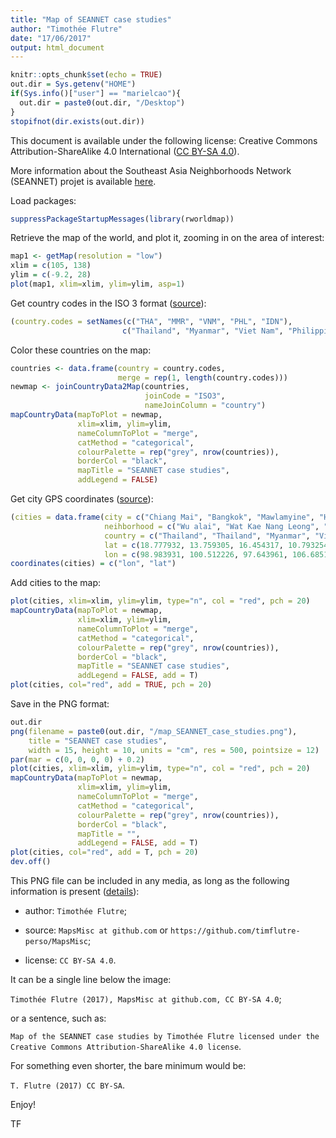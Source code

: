 ```yaml
---
title: "Map of SEANNET case studies"
author: "Timothée Flutre"
date: "17/06/2017"
output: html_document
---
```


```r
knitr::opts_chunk$set(echo = TRUE)
out.dir = Sys.getenv("HOME")
if(Sys.info()["user"] == "marielcao"){
  out.dir = paste0(out.dir, "/Desktop")
}
stopifnot(dir.exists(out.dir))
```

This document is available under the following license: Creative Commons Attribution-ShareAlike 4.0 International ([CC BY-SA 4.0](https://creativecommons.org/licenses/by-sa/4.0/)).

More information about the Southeast Asia Neighborhoods Network (SEANNET) projet is available [here](http://www.ukna.asia/seannet).

Load packages:
```r
suppressPackageStartupMessages(library(rworldmap))
```

Retrieve the map of the world, and plot it, zooming in on the area of interest:
```r
map1 <- getMap(resolution = "low")
xlim = c(105, 138)
ylim = c(-9.2, 28)
plot(map1, xlim=xlim, ylim=ylim, asp=1)
```

Get country codes in the ISO 3 format ([source](http://www.nationsonline.org/oneworld/country_code_list.htm)):
```r
(country.codes = setNames(c("THA", "MMR", "VNM", "PHL", "IDN"),
                         c("Thailand", "Myanmar", "Viet Nam", "Philippines", "Indonesia")))
```

Color these countries on the map:
```r
countries <- data.frame(country = country.codes,
                        merge = rep(1, length(country.codes)))
newmap <- joinCountryData2Map(countries,
                              joinCode = "ISO3",
                              nameJoinColumn = "country")
mapCountryData(mapToPlot = newmap,
               xlim=xlim, ylim=ylim,
               nameColumnToPlot = "merge",
               catMethod = "categorical",
               colourPalette = rep("grey", nrow(countries)),
               borderCol = "black",
               mapTitle = "SEANNET case studies",
               addLegend = FALSE)
```

Get city GPS coordinates ([source](https://itouchmap.com/latlong.html)):
```r
(cities = data.frame(city = c("Chiang Mai", "Bangkok", "Mawlamyine", "Ho Chi Minh City", "Manila", "Surabaya"),
                     neihborhood = c("Wu alai", "Wat Kae Nang Leong", "Aukkyin Ward", "Phu Nhuan", "Escolta Santa Cruz", "Kampung Peneleh"),
                     country = c("Thailand", "Thailand", "Myanmar", "Viet Nam", "Philippines", "Indonesia"),
                     lat = c(18.777932, 13.759305, 16.454317, 10.793254, 14.597931, -7.253189),
                     lon = c(98.983931, 100.512226, 97.643961, 106.685185, 120.978653, 112.740538)))
coordinates(cities) = c("lon", "lat")
```

Add cities to the map:
```r
plot(cities, xlim=xlim, ylim=ylim, type="n", col = "red", pch = 20)
mapCountryData(mapToPlot = newmap,
               xlim=xlim, ylim=ylim,
               nameColumnToPlot = "merge",
               catMethod = "categorical",
               colourPalette = rep("grey", nrow(countries)),
               borderCol = "black",
               mapTitle = "SEANNET case studies",
               addLegend = FALSE, add = T)
plot(cities, col="red", add = TRUE, pch = 20)
```

Save in the PNG format:
```r
out.dir
png(filename = paste0(out.dir, "/map_SEANNET_case_studies.png"),
    title = "SEANNET case studies",
    width = 15, height = 10, units = "cm", res = 500, pointsize = 12)
par(mar = c(0, 0, 0, 0) + 0.2)
plot(cities, xlim=xlim, ylim=ylim, type="n", col = "red", pch = 20)
mapCountryData(mapToPlot = newmap,
               xlim=xlim, ylim=ylim,
               nameColumnToPlot = "merge",
               catMethod = "categorical",
               colourPalette = rep("grey", nrow(countries)),
               borderCol = "black",
               mapTitle = "",
               addLegend = FALSE, add = T)
plot(cities, col="red", add = T, pch = 20)
dev.off()
```

This PNG file can be included in any media, as long as the following information is present ([details](https://wiki.creativecommons.org/wiki/Best_practices_for_attribution)):

* author: `Timothée Flutre`;

* source: `MapsMisc at github.com` or `https://github.com/timflutre-perso/MapsMisc`;

* license: `CC BY-SA 4.0`.

It can be a single line below the image:

`Timothée Flutre (2017), MapsMisc at github.com, CC BY-SA 4.0`;

or a sentence, such as:

`Map of the SEANNET case studies by Timothée Flutre licensed under the Creative Commons Attribution-ShareAlike 4.0 license`.

For something even shorter, the bare minimum would be:

`T. Flutre (2017) CC BY-SA`.

Enjoy!

TF
